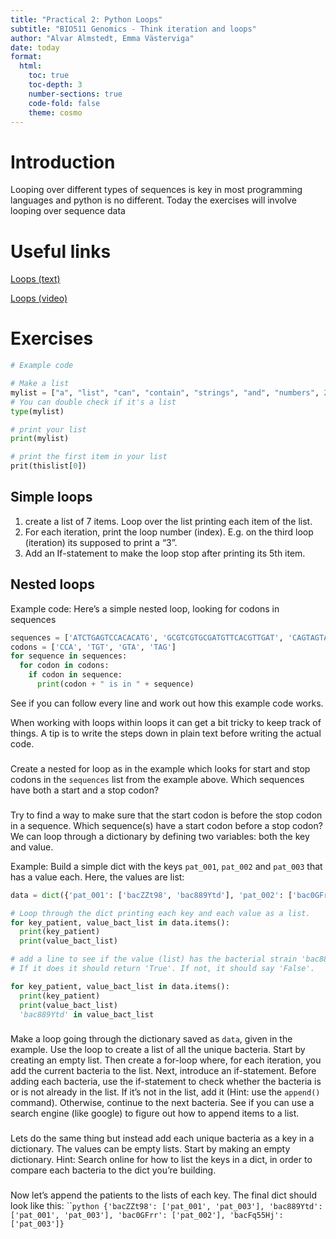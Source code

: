```yaml
---
title: "Practical 2: Python Loops"
subtitle: "BIO511 Genomics - Think iteration and loops"
author: "Alvar Almstedt, Emma Västerviga"
date: today
format: 
  html:
    toc: true
    toc-depth: 3
    number-sections: true
    code-fold: false
    theme: cosmo
---
```


# Introduction

Looping over different types of sequences is key in most programming languages and python is no different. Today the exercises will involve looping over sequence data 



# Useful links
[Loops (text)](https://www.dataquest.io/blog/python-for-loop-tutorial/)

[Loops (video)](https://www.youtube.com/watch?v=ZPSES_gtm5U)

# Exercises



```python
# Example code

# Make a list
mylist = ["a", "list", "can", "contain", "strings", "and", "numbers", 2]
# You can double check if it's a list
type(mylist)

# print your list
print(mylist)

# print the first item in your list
prit(thislist[0])
```

## Simple loops 
1. create a list of 7 items. Loop over the list printing each item of the list. 
2. For each iteration, print the loop number (index). E.g. on the third loop (iteration) its supposed to print a "3".
3. Add an If-statement to make the loop stop after printing its 5th item. 

## Nested loops
Example code: Here's a simple nested loop, looking for codons in sequences
```python
sequences = ['ATCTGAGTCCACACATG', 'GCGTCGTGCGATGTTCACGTTGAT', 'CAGTAGTACTCAGT', 'GGTATGCTAGACGAGATCTAATA']
codons = ['CCA', 'TGT', 'GTA', 'TAG']
for sequence in sequences:
  for codon in codons:
    if codon in sequence:
      print(codon + " is in " + sequence)
```
See if you can follow every line and work out how this example code works.


When working with loops within loops it can get a bit tricky to keep track of things. A tip is to write the steps down in plain text before writing the actual code.
 

###
Create a nested for loop as in the example which looks for start and stop codons in the `sequences` list from the example above.
Which sequences have both a start and a stop codon?

###
Try to find a way to make sure that the start codon is before the stop codon in a sequence.
Which sequence(s) have a start codon before a stop codon? 
We can loop through a dictionary by defining two variables: both the key and value.

Example:
Build a simple dict with the keys `pat_001`, `pat_002` and `pat_003` that has a value each. Here, the values are list:
```python
data = dict({'pat_001': ['bacZZt98', 'bac889Ytd'], 'pat_002': ['bac0GFrr'], 'pat_003': ['bac889Ytd', 'bacFq55Hj', 'bacZZt98']})

# Loop through the dict printing each key and each value as a list.
for key_patient, value_bact_list in data.items():  
  print(key_patient)
  print(value_bact_list)

# add a line to see if the value (list) has the bacterial strain 'bac889Ytd'. 
# If it does it should return 'True'. If not, it should say 'False'.

for key_patient, value_bact_list in data.items():  
  print(key_patient)
  print(value_bact_list)
  'bac889Ytd' in value_bact_list
```
###
Make a loop going through the dictionary saved as `data`, given in the example.
Use the loop to create a list of all the unique bacteria.
Start by creating an empty list. Then create a for-loop where, for each iteration, you add the current bacteria to the list.
Next, introduce an if-statement. Before adding each bacteria, use the if-statement to check whether the bacteria is or is not already in the list. 
If it's not in the list, add it (Hint: use the `append()` command). Otherwise, continue to the next bacteria. See if you can use a search engine (like google) to figure out how to append items to a list. 

###
Lets do the same thing but instead add each unique bacteria as a key in a dictionary. The values can be empty lists.
Start by making an empty dictionary. Hint: Search online for how to list the keys in a dict, in order to compare each bacteria to the dict you're building. 

###
Now let's append the patients to the lists of each key.
The final dict should look like this: 
````python
{'bacZZt98': ['pat_001', 'pat_003'], 'bac889Ytd': ['pat_001', 'pat_003'], 'bac0GFrr': ['pat_002'], 'bacFq55Hj': ['pat_003']}
``
